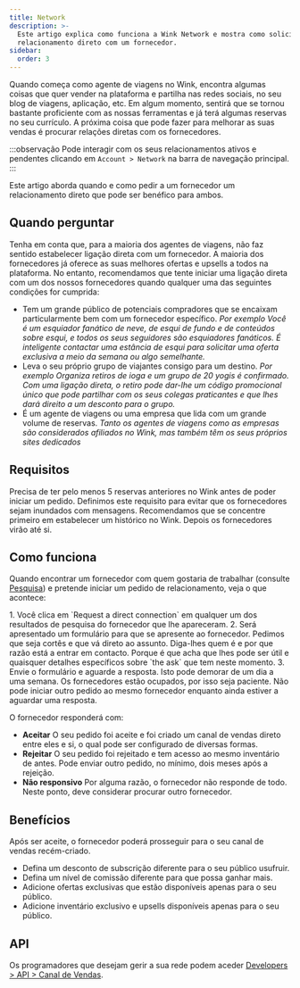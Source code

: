 ```yaml
---
title: Network
description: >-
  Este artigo explica como funciona a Wink Network e mostra como solicitar um
  relacionamento direto com um fornecedor.
sidebar:
  order: 3
---
```


Quando começa como agente de viagens no Wink, encontra algumas coisas que quer vender na plataforma e partilha nas redes sociais, no seu blog de viagens, aplicação, etc.
Em algum momento, sentirá que se tornou bastante proficiente com as nossas ferramentas e já terá algumas reservas no seu currículo.
A próxima coisa que pode fazer para melhorar as suas vendas é procurar relações diretas com os fornecedores.

:::observação
Pode interagir com os seus relacionamentos ativos e pendentes clicando em `Account > Network` na barra de navegação principal.
:::

Este artigo aborda quando e como pedir a um fornecedor um relacionamento direto que pode ser benéfico para ambos.

## Quando perguntar

Tenha em conta que, para a maioria dos agentes de viagens, não faz sentido estabelecer ligação direta com um fornecedor. A maioria dos fornecedores já oferece as suas melhores ofertas e upsells a todos na plataforma.
No entanto, recomendamos que tente iniciar uma ligação direta com um dos nossos fornecedores quando qualquer uma das seguintes condições for cumprida:

* Tem um grande público de potenciais compradores que se encaixam particularmente bem com um fornecedor específico.
  *Por exemplo Você é um esquiador fanático de neve, de esqui de fundo e de conteúdos sobre esqui, e todos os seus seguidores são esquiadores fanáticos. É inteligente contactar uma estância de esqui para solicitar uma oferta exclusiva a meio da semana ou algo semelhante.*
* Leva o seu próprio grupo de viajantes consigo para um destino.
  *Por exemplo Organiza retiros de ioga e um grupo de 20 yogis é confirmado. Com uma ligação direta, o retiro pode dar-lhe um código promocional único que pode partilhar com os seus colegas praticantes e que lhes dará direito a um desconto para o grupo.*
* É um agente de viagens ou uma empresa que lida com um grande volume de reservas.
  *Tanto os agentes de viagens como as empresas são considerados afiliados no Wink, mas também têm os seus próprios sites dedicados*

## Requisitos

Precisa de ter pelo menos 5 reservas anteriores no Wink antes de poder iniciar um pedido.
Definimos este requisito para evitar que os fornecedores sejam inundados com mensagens. Recomendamos que se concentre primeiro em estabelecer um histórico no Wink. Depois os fornecedores virão até si.

## Como funciona

Quando encontrar um fornecedor com quem gostaria de trabalhar (consulte [Pesquisa](/studio/search/)) e pretende iniciar um pedido de relacionamento, veja o que acontece:

<Steps>
  1. Você clica em `Request a direct connection` em qualquer um dos resultados de pesquisa do fornecedor que lhe apareceram.
  2. Será apresentado um formulário para que se apresente ao fornecedor. Pedimos que seja cortês e que vá direto ao assunto. Diga-lhes quem é e por que razão está a entrar em contacto. Porque é que acha que lhes pode ser útil e quaisquer detalhes específicos sobre `the ask` que tem neste momento.
  3. Envie o formulário e aguarde a resposta. Isto pode demorar de um dia a uma semana. Os fornecedores estão ocupados, por isso seja paciente. Não pode iniciar outro pedido ao mesmo fornecedor enquanto ainda estiver a aguardar uma resposta.
</Steps>


O fornecedor responderá com:

* **Aceitar** O seu pedido foi aceite e foi criado um canal de vendas direto entre eles e si, o qual pode ser configurado de diversas formas.
* **Rejeitar** O seu pedido foi rejeitado e tem acesso ao mesmo inventário de antes. Pode enviar outro pedido, no mínimo, dois meses após a rejeição.
* **Não responsivo** Por alguma razão, o fornecedor não responde de todo. Neste ponto, deve considerar procurar outro fornecedor.

## Benefícios

Após ser aceite, o fornecedor poderá prosseguir para o seu canal de vendas recém-criado.

* Defina um desconto de subscrição diferente para o seu público usufruir.
* Defina um nível de comissão diferente para que possa ganhar mais.
* Adicione ofertas exclusivas que estão disponíveis apenas para o seu público.
* Adicione inventário exclusivo e upsells disponíveis apenas para o seu público.

## API

Os programadores que desejam gerir a sua rede podem aceder [Developers > API > Canal de Vendas](/developers/apis/#sales-channel-api).

